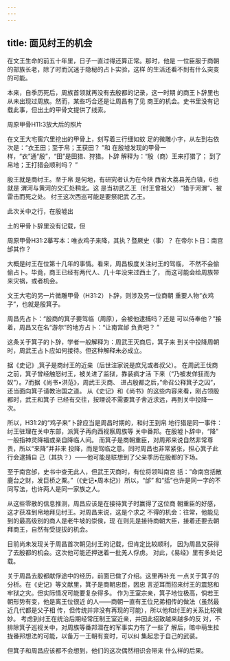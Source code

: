 ```yaml
---
---
---
```

title: 面见纣王的机会
---



在文王生命的前五十年里，日子一直过得还算正常。那时，他是 一位臣服于商朝的部族长老，除了时而沉迷于隐秘的占卜实验，这样 的生活还看不到有什么突变的可能。

本来，自季历死后，周族首领就再没有去殷都的记录，这一时期 的商王卜辞里也从未出现过周族。然而，某些巧合还是让周昌有了见 商王的机会。史书里没有记载此事，但出土的甲骨文提供了线索。



周原甲骨H11:3放大后的照片

在文王大宅窖穴里挖出的甲骨上，刻写着三行细如蚊 足的微雕小字，从左到右依次是：“衣王田；至于帛；王获田？ ”和 在殷墟发现的甲骨一样，“衣”通“殷”，“田”是田猎、狩猎。卜辞 解释为：“殷（商）王来打猎了； 到了帛地；王打猎会顺利吗？ ”

殷王就是商纣王。至于帛 是何地，有研究者认为在今陕 西省大荔县羌白镇，6也就是 渭河与黄河的交汇处稍北。这 是当初武乙王（纣王曾祖父） “猎于河渭”、被雷击而死之处。 纣王这次西巡可能是要祭祀武 乙王。

此次关中之行，在殷墟出

土的甲骨卜辞里没有记载，但



周原甲骨H31:2摹写本：唯衣鸡子来降，其执？暨厥史（事）？ 在帝尔卜日：南宫邰其作？

大概是纣王在位第十几年的事情。看来，周昌极度关注纣王的驾临， 不然不会偷偷占卜。毕竟，商王已经有两代人、几十年没来过西土了， 而这可能会给周族带来灾祸，或者机会。

文王大宅的另一片微雕甲骨（H31:2）卜辞，则涉及另一位商朝 重要人物“衣鸡子”，也就是殷箕子。

周昌先占卜：“殷商的箕子要驾临（周原），会被他逮捕吗？还是 可以侍奉他？”接着，周昌又在名“游尔”的地方占卜：“让南宫邰 负责吧？ ”

这条关于箕子的卜辞，学者一般解释为：周武王灭商后，箕子来 到关中投降周朝时，周武王占卜应如何接待。但这种解释未必成立。

据《史记》,箕子是商纣王的近亲（后世注家说是庶兄或者叔父）。 在周武王伐商之前，箕子曾经触怒纣王，被关进了监狱，靠装疯才活 下来（“乃被发佯狂而为奴”）。7而据《尚书•洪范》，周武王灭商、 进占殷都之后，”命召公释箕子之囚”，还当面向箕子请教治国之道。 从《史记》和《尚书》的这些内容来看，刚占领殷都时，武王和箕子 已经有交往，按理说不需要箕子舍近求远，再到关中投降一次。

所以，H31:2的“鸡子来”卜辞应当是周昌时期的，和纣王到帛 地行猎是同一事件：纣王驻理在关中东部，派箕子再向西视察周族等 关中番邦。在殷墟卜辞中，“降” 一般指神灵降福或亲自降临人间。 而箕子是商朝重臣，对周邦来说自然非常尊贵，所以“来降”并非来 投降，而是驾临之意。同时周昌也非常紧张，担心箕子此行会逮捕自 己（其执？）——他可能是联想到了父亲季历在殷都的下场。

至于南宫邰，史书中查无此人，但武王灭商时，有位将领叫南宫 括：”命南宫括散鹿台之财，发巨桥之粟。”（《史记•周本纪》）所以，“邰” 和“括”也许是同一字的不同写法，也许两人是同一家族之人。

从这些零散的信息推测，周昌应该是在接待箕子时赢得了这位商 朝重臣的好感，这才获准到帛地拜见纣王。对周昌来说，这是个求之 不得的机会：往常，他能见到的最高级别的商人是老牛坡的崇侯，现 在则先是接待商朝大臣，接着还要去朝拜商王，自然有受提拔的机会。

目前尚未发现关于周昌首次朝见纣王的记载，但肯定比较顺利， 因为周昌又获得了去殷都的机会。这次他可能还押送着一批羌人俘虏。 对此，《易经》里有多处记载。

关于周昌去殷都献俘途中的经历，前面已做了介绍。这里再补充 一点关于箕子的分析。在《史记》等文献里，箕子是商朝忠臣，因忠 言逆耳而招来纣王的震怒和牢狱之灾。但实际情况可能要复杂得多。 作为王室宗亲，箕子地位极高，倘若王朝形势有变，他是离王位很近 的人——商朝一直有王位兄弟相传的做法（虽然最近几代都是父子相 传，但传统并非没有再现的可能），所以他和纣王的关系比较微妙。 考虑到纣王在统治后期经常压制王室近亲，并因此招致越来越多的反 对，不排除箕子巡视关中，对周族等番邦潜在的军事实力有了一些了 解后，暗中萌生拉拢番邦想法的可能，以备万一王朝有变时，可以纠 集起忠于自己的武装。

但箕子和周昌应该都不会想到，他们的这次偶然相识会带来 什么样的后果。